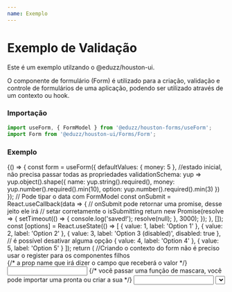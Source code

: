 ```yaml
---
name: Exemplo
---
```




# Exemplo de Validação

Este é um exemplo utilzando o @eduzz/houston-ui.

O componente de formulário (Form) é utilizado para a criação, validação e controle de formulários de uma aplicação,
podendo ser utilizado através de um contexto ou hook.

### Importação

```js
import useForm, { FormModel } from '@eduzz/houston-forms/useForm';
import Form from '@eduzz/houston-ui/Forms/Form';
```

### Exemplo

<Playground>
  {() => {
    const form = useForm({
      defaultValues: { money: 5 }, //estado inicial, não precisa passar todas as propriedades
      validationSchema: yup =>
        yup.object().shape({
          name: yup.string().required(),
          money: yup.number().required().min(10),
          option: yup.number().required().min(3)
        })
    });
    // Pode tipar o data com FormModel<typeof form>
    const onSubmit = React.useCallback(data => {
      // onSubmit pode retornar uma promise, desse jeito ele irá
      // setar corretamente o isSubmitting
      return new Promise(resolve => {
        setTimeout(() => {
          console.log('saved!');
          resolve(null);
        }, 3000);
      });
    }, []);
    const [options] = React.useState(() => [
      { value: 1, label: 'Option 1' },
      { value: 2, label: 'Option 2' },
      { value: 3, label: 'Option 3 (disabled)', disabled: true }, // é possível desativar alguma opção
      { value: 4, label: 'Option 4' },
      { value: 5, label: 'Option 5' }
    ]);
    return (
      //Criando o contexto do form não é preciso usar o register para os componentes filhos
      <Form context={form} onSubmit={onSubmit}>
        {/* a prop name que irá dizer o campo que receberá o valor */}
        <Input label='Name' name='name' />
        {/* você passar uma função de mascara, você pode importar uma pronta ou criar a sua */}
        <Input label='Money' name='money' mask={moneyMask} />
        <Select label='Options' name='option' options={options} />
        <Button type='submit' loading={form.formState.isSubmitting}>
          Submit
        </Button>
        {/* Por ser um type reset não precisa passar o form.handleReset */}
        <Button variant='text' type='reset' disabled={form.formState.isSubmitting}>
          Reset
        </Button>
      </Form>
    );
  }}
</Playground>

### Campos dinâmicos

<Playground>
  {() => {
    const form = useForm({
      defaultValues: {
        users: [{ id: Date.now() }]
      },
      validationSchema: yup =>
        yup.object().shape({
          users: yup
            .array(
              yup.object().shape({
                id: yup.number().required(),
                name: yup.string().required(),
                age: yup.number().required()
              })
            )
            .min(1)
        })
    });
    const { fields, append, remove } = useFieldArray({
      control: form.control,
      name: 'users'
    });
    const handleClickAdd = React.useCallback(() => append({ id: Date.now() }), [append]);
    const handleClickRemove = React.useCallback(index => remove(index), [remove]);
    const onSubmit = React.useCallback(data => console.log({ data }), []);
    return (
      <Form context={form} onSubmit={onSubmit}>
        {fields.map((user, index) => (
          <div key={user.id}>
            <Input name={`users.${index}.name`} label='Nome' fullWidth={false} />
            <Input name={`users.${index}.age`} label='Idade' fullWidth={false} />
            <IconButton style={{ marginTop: 30 }} onClick={() => handleClickRemove(index)}>
              <TrashOutline />
            </IconButton>
          </div>
        ))}
        <ErrorMessage name='users' />
        <Button variant='text' onClick={handleClickAdd}>
          Adicionar linha
        </Button>
        <Button type='submit'>Enviar</Button>
      </Form>
    );
  }}
</Playground>

### Hooks para validação de formulários e máscaras

Veja os hooks do Houston para validar formulários e máscaras em [@eduzz/houston-forms](https://github.com/eduzz/houston/tree/master/src/pages/forms).

### useForm props

O único parametro especifico é o validationSchema, o resto é configuração padrão do [react-hook-form](https://react-hook-form.com/api/useform).

| prop             | tipo       | obrigatório | descrição                              |
| ---------------- | ---------- | ----------- | -------------------------------------- |
| validationSchema | `function` | `true`      | Utilizado para validação do formulário |
